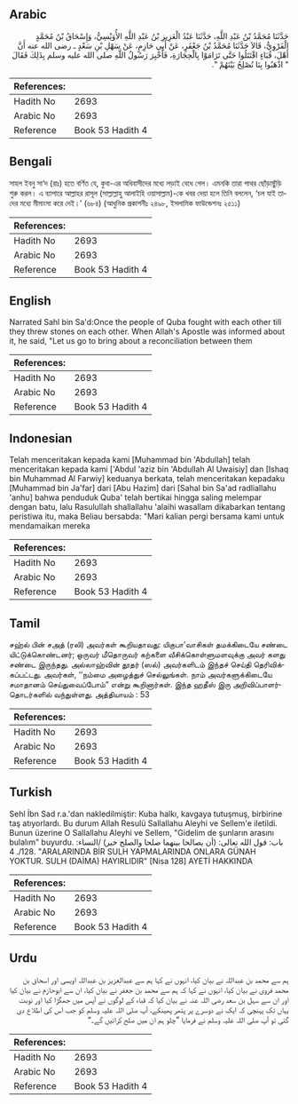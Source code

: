 ## Arabic


<div dir="rtl" lang="ar" style={{fontSize:'larger',backgroundColor:'#f8f9fa',padding:20}}>
حَدَّثَنَا مُحَمَّدُ بْنُ عَبْدِ اللَّهِ، حَدَّثَنَا عَبْدُ الْعَزِيزِ بْنُ عَبْدِ اللَّهِ الأُوَيْسِيُّ، وَإِسْحَاقُ بْنُ مُحَمَّدٍ الْفَرْوِيُّ، قَالاَ حَدَّثَنَا مُحَمَّدُ بْنُ جَعْفَرٍ، عَنْ أَبِي حَازِمٍ، عَنْ سَهْلِ بْنِ سَعْدٍ ـ رضى الله عنه أَنَّ أَهْلَ، قُبَاءٍ اقْتَتَلُوا حَتَّى تَرَامَوْا بِالْحِجَارَةِ، فَأُخْبِرَ رَسُولُ اللَّهِ صلى الله عليه وسلم بِذَلِكَ فَقَالَ ‏ "‏ اذْهَبُوا بِنَا نُصْلِحُ بَيْنَهُمْ ‏"‏‏.‏
</div>
<div style={{backgroundColor:'#f8f9fa',padding:20, marginBottom: 10}}><table> <thead> <tr> <th>References:</th> <th></th> </tr> </thead> <tbody><tr><td>Hadith No</td><td>2693</td></tr><tr><td>Arabic No</td><td>2693</td></tr><tr><td>Reference</td><td>Book 53 Hadith 4</td></tr></tbody></table></div>

## Bengali


<div dir="ltr" lang="bn" style={{fontSize:'larger',backgroundColor:'#f8f9fa',padding:20}}>
সাহল ইবনু সা‘দ (রাঃ) হতে বর্ণিত যে, কুবা-এর অধিবাসীদের মধ্যে লড়াই বেধে গেল। এমনকি তারা পাথর ছোঁড়াছুঁড়ি শুরু করল। এ ব্যাপারে আল্লাহর রাসূল (সাল্লাল্লাহু আলাইহি ওয়াসাল্লাম)-কে খবর দেয়া হলে তিনি বললেন, ‘চল যাই তাদের মধ্যে মীমাংসা করে দেই।’ (৬৮৪) (আধুনিক প্রকাশনীঃ ২৪৯৮, ইসলামিক ফাউন্ডেশনঃ ২৫১১)
</div>
<div style={{backgroundColor:'#f8f9fa',padding:20, marginBottom: 10}}><table> <thead> <tr> <th>References:</th> <th></th> </tr> </thead> <tbody><tr><td>Hadith No</td><td>2693</td></tr><tr><td>Arabic No</td><td>2693</td></tr><tr><td>Reference</td><td>Book 53 Hadith 4</td></tr></tbody></table></div>

## English


<div dir="ltr" lang="en" style={{fontSize:'larger',backgroundColor:'#f8f9fa',padding:20}}>
Narrated Sahl bin Sa'd:Once the people of Quba fought with each other till they threw stones on each other. When Allah's Apostle was informed about it, he said, "Let us go to bring about a reconciliation between them
</div>
<div style={{backgroundColor:'#f8f9fa',padding:20, marginBottom: 10}}><table> <thead> <tr> <th>References:</th> <th></th> </tr> </thead> <tbody><tr><td>Hadith No</td><td>2693</td></tr><tr><td>Arabic No</td><td>2693</td></tr><tr><td>Reference</td><td>Book 53 Hadith 4</td></tr></tbody></table></div>

## Indonesian


<div dir="ltr" lang="id" style={{fontSize:'larger',backgroundColor:'#f8f9fa',padding:20}}>
Telah menceritakan kepada kami [Muhammad bin 'Abdullah] telah menceritakan kepada kami ['Abdul 'aziz bin 'Abdullah Al Uwaisiy] dan [Ishaq bin Muhammad Al Farwiy] keduanya berkata, telah menceritakan kepadaku [Muhammad bin Ja'far] dari [Abu Hazim] dari [Sahal bin Sa'ad radliallahu 'anhu] bahwa penduduk Quba' telah bertikai hingga saling melempar dengan batu, lalu Rasulullah shallallahu 'alaihi wasallam dikabarkan tentang peristiwa itu, maka Beliau bersabda: "Mari kalian pergi bersama kami untuk mendamaikan mereka
</div>
<div style={{backgroundColor:'#f8f9fa',padding:20, marginBottom: 10}}><table> <thead> <tr> <th>References:</th> <th></th> </tr> </thead> <tbody><tr><td>Hadith No</td><td>2693</td></tr><tr><td>Arabic No</td><td>2693</td></tr><tr><td>Reference</td><td>Book 53 Hadith 4</td></tr></tbody></table></div>

## Tamil


<div dir="ltr" lang="ta" style={{fontSize:'larger',backgroundColor:'#f8f9fa',padding:20}}>
சஹ்ல் பின் சஅத் (ரலி) அவர்கள் கூறியதாவது: யிகுபா’வாசிகள் தமக்கிடையே சண்டை யிட்டுக்கொண்டனர்; ஒருவர் மீதொருவர் கற்களை வீசிக்கொள்ளுமளவுக்கு அவர் களது சண்டை இருந்தது. அல்லாஹ்வின் தூதர் (ஸல்) அவர்களிடம் இந்தச் செய்தி தெரிவிக்கப்பட்டது. அவர்கள், ‘‘நம்மை அழைத்துச் செல்லுங்கள். நாம் அவர்களுக்கிடையே சமாதானம் செய்துவைப்போம்” என்று கூறினார்கள். இந்த ஹதீஸ் இரு அறிவிப்பாளர்தொடர்களில் வந்துள்ளது. அத்தியாயம் : 53
</div>
<div style={{backgroundColor:'#f8f9fa',padding:20, marginBottom: 10}}><table> <thead> <tr> <th>References:</th> <th></th> </tr> </thead> <tbody><tr><td>Hadith No</td><td>2693</td></tr><tr><td>Arabic No</td><td>2693</td></tr><tr><td>Reference</td><td>Book 53 Hadith 4</td></tr></tbody></table></div>

## Turkish


<div dir="ltr" lang="tr" style={{fontSize:'larger',backgroundColor:'#f8f9fa',padding:20}}>
Sehl İbn Sad r.a.'dan nakledilmiştir: Kuba halkı, kavgaya tutuşmuş, birbirine taş atıyorlardı. Bu durum Allah Resulü Sallallahu Aleyhi ve Sellem'e iletildi. Bunun üzerine O Sallallahu Aleyhi ve Sellem, "Gidelim de şunların arasını bulalım" buyurdu. باب: قول الله تعالى: (أن يصالحا بينهما صلحا والصلح خير) /النساء: 128/. 4. "ARALARINDA BİR SULH YAPMALARINDA ONLARA GÜNAH YOKTUR. SULH (DAİMA) HAYIRLIDIR" [Nisa 128] AYETİ HAKKINDA
</div>
<div style={{backgroundColor:'#f8f9fa',padding:20, marginBottom: 10}}><table> <thead> <tr> <th>References:</th> <th></th> </tr> </thead> <tbody><tr><td>Hadith No</td><td>2693</td></tr><tr><td>Arabic No</td><td>2693</td></tr><tr><td>Reference</td><td>Book 53 Hadith 4</td></tr></tbody></table></div>

## Urdu


<div dir="rtl" lang="ur" style={{fontSize:'larger',backgroundColor:'#f8f9fa',padding:20}}>
ہم سے محمد بن عبداللہ نے بیان کیا، انہوں نے کہا ہم سے عبدالعزیز بن عبداللہ اویسی اور اسحاق بن محمد فروی نے بیان کیا، انہوں نے کہا کہ ہم سے محمد بن جعفر نے بیان کیا، ان سے ابوحازم نے بیان کیا اور ان سے سہل بن سعد رضی اللہ عنہ نے بیان کیا کہ قباء کے لوگوں نے آپس میں جھگڑا کیا اور نوبت یہاں تک پہنچی کہ ایک نے دوسرے پر پتھر پھینکے، آپ صلی اللہ علیہ وسلم کو جب اس کی اطلاع دی گئی تو آپ صلی اللہ علیہ وسلم نے فرمایا ”چلو ہم ان میں صلح کرائیں گے۔“
</div>
<div style={{backgroundColor:'#f8f9fa',padding:20, marginBottom: 10}}><table> <thead> <tr> <th>References:</th> <th></th> </tr> </thead> <tbody><tr><td>Hadith No</td><td>2693</td></tr><tr><td>Arabic No</td><td>2693</td></tr><tr><td>Reference</td><td>Book 53 Hadith 4</td></tr></tbody></table></div>